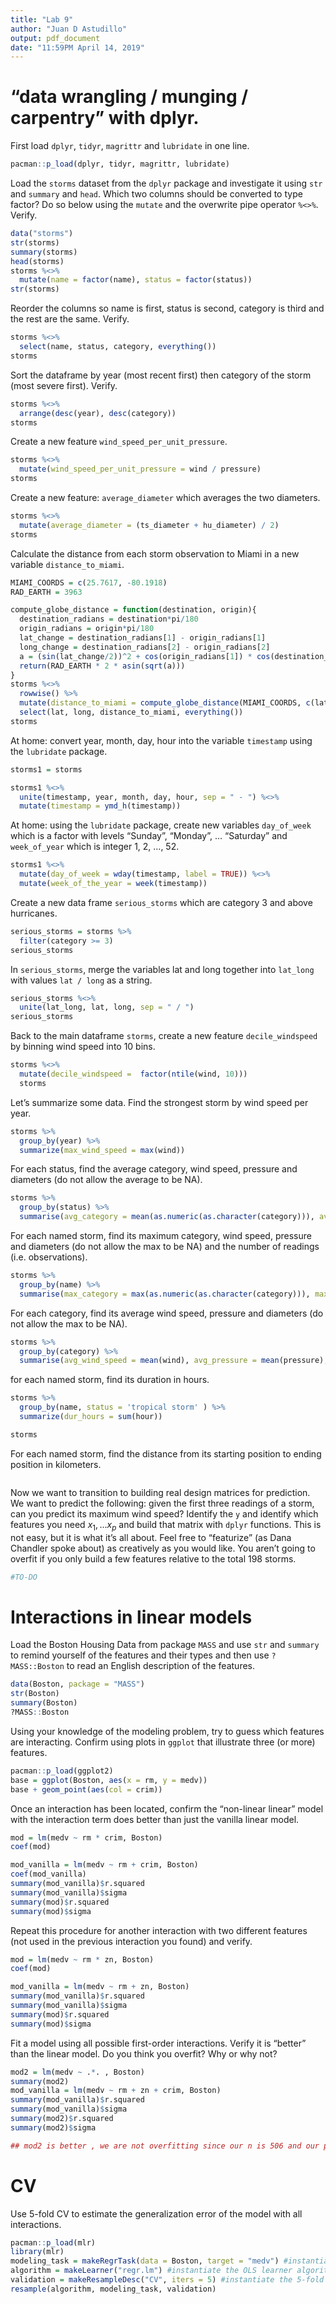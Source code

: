 ---
title: "Lab 9"
author: "Juan D Astudillo"
output: pdf_document
date: "11:59PM April 14, 2019"
---

# "data wrangling / munging / carpentry" with dplyr. 

First load `dplyr`, `tidyr`, `magrittr` and `lubridate` in one line.

```{r}
pacman::p_load(dplyr, tidyr, magrittr, lubridate)
```

Load the `storms` dataset from the `dplyr` package and investigate it using `str` and `summary` and `head`. Which two columns should be converted to type factor? Do so below using the `mutate` and the overwrite pipe operator `%<>%`. Verify.

```{r}
data("storms")
str(storms)
summary(storms)
head(storms)
storms %<>% 
  mutate(name = factor(name), status = factor(status))
str(storms)
```

Reorder the columns so name is first, status is second, category is third and the rest are the same. Verify.

```{r}
storms %<>% 
  select(name, status, category, everything())
storms
```

Sort the dataframe by year (most recent first) then category of the storm (most severe first). Verify.

```{r}
storms %<>% 
  arrange(desc(year), desc(category))
storms
```

Create a new feature `wind_speed_per_unit_pressure`.

```{r}
storms %<>%
  mutate(wind_speed_per_unit_pressure = wind / pressure)
storms
```

Create a new feature: `average_diameter` which averages the two diameters.

```{r}
storms %<>%
  mutate(average_diameter = (ts_diameter + hu_diameter) / 2)
storms
```

Calculate the distance from each storm observation to Miami in a new variable `distance_to_miami`.

```{r}
MIAMI_COORDS = c(25.7617, -80.1918)
RAD_EARTH = 3963

compute_globe_distance = function(destination, origin){
  destination_radians = destination*pi/180
  origin_radians = origin*pi/180
  lat_change = destination_radians[1] - origin_radians[1]
  long_change = destination_radians[2] - origin_radians[2]
  a = (sin(lat_change/2))^2 + cos(origin_radians[1]) * cos(destination_radians[1]) * (sin(long_change/2))^2
  return(RAD_EARTH * 2 * asin(sqrt(a)))
}
storms %<>%
  rowwise() %>%
  mutate(distance_to_miami = compute_globe_distance(MIAMI_COORDS, c(lat, long))) %>%
  select(lat, long, distance_to_miami, everything())
storms
```

At home: convert year, month, day, hour into the variable `timestamp` using the `lubridate` package.

```{r}
storms1 = storms

storms1 %<>%
  unite(timestamp, year, month, day, hour, sep = " - ") %<>%
  mutate(timestamp = ymd_h(timestamp))

```

At home: using the `lubridate` package, create new variables `day_of_week` which is a factor with levels "Sunday", "Monday", ... "Saturday" and `week_of_year` which is integer 1, 2, ..., 52.

```{r}

storms1 %<>%
  mutate(day_of_week = wday(timestamp, label = TRUE)) %<>%
  mutate(week_of_the_year = week(timestamp))

```

Create a new data frame `serious_storms` which are category 3 and above hurricanes.

```{r}
serious_storms = storms %>% 
  filter(category >= 3)
serious_storms
```

In `serious_storms`, merge the variables lat and long together into `lat_long` with values `lat / long` as a string.

```{r}
serious_storms %<>%
  unite(lat_long, lat, long, sep = " / ")
serious_storms
```

Back to the main dataframe `storms`, create a new feature `decile_windspeed` by binning wind speed into 10 bins.

```{r}
storms %<>% 
  mutate(decile_windspeed =  factor(ntile(wind, 10)))
  storms
```

Let's summarize some data. Find the strongest storm by wind speed per year.

```{r}
storms %>%
  group_by(year) %>%
  summarize(max_wind_speed = max(wind))
```

For each status, find the average category, wind speed, pressure and diameters (do not allow the average to be NA).

```{r}
storms %>%
  group_by(status) %>%
  summarise(avg_category = mean(as.numeric(as.character(category))), avg_wind_speed = mean(wind), avg_pressure = mean(pressure), avg_ts_diameter = mean(ts_diameter, na.rm = TRUE), avg_hu_diameter = mean(hu_diameter, na.rm = TRUE))
```

For each named storm, find its maximum category, wind speed, pressure and diameters (do not allow the max to be NA) and the number of readings (i.e. observations).
 
```{r}
storms %>%
  group_by(name) %>%
  summarise(max_category = max(as.numeric(as.character(category))), max_wind_speed = max(wind), max_pressure = max(pressure), max_ts_diameter = max(ts_diameter, na.rm = TRUE), max_hu_diameter = max(hu_diameter, na.rm = TRUE))

```

For each category, find its average wind speed, pressure and diameters (do not allow the max to be NA).

```{r}
storms %>%
  group_by(category) %>%
  summarise(avg_wind_speed = mean(wind), avg_pressure = mean(pressure), avg_ts_diameter = mean(ts_diameter, na.rm = TRUE), avg_hu_diameter = mean(hu_diameter, na.rm = TRUE))

```


for each named storm, find its duration in hours.

```{r}

storms %>%
  group_by(name, status = 'tropical storm' ) %>% 
  summarize(dur_hours = sum(hour))

storms
```

For each named storm, find the distance from its starting position to ending position in kilometers.

```{r}

```

Now we want to transition to building real design matrices for prediction. We want to predict the following: given the first three readings of a storm, can you predict its maximum wind speed? Identify the `y` and identify which features you need $x_1, ... x_p$ and build that matrix with `dplyr` functions. This is not easy, but it is what it's all about. Feel free to "featurize" (as Dana Chandler spoke about) as creatively as you would like. You aren't going to overfit if you only build a few features relative to the total 198 storms.

```{r}
#TO-DO 
```

# Interactions in linear models

Load the Boston Housing Data from package `MASS` and use `str` and `summary` to remind yourself of the features and their types and then use `?MASS::Boston` to read an English description of the features.

```{r}
data(Boston, package = "MASS")
str(Boston)
summary(Boston)
?MASS::Boston
```

Using your knowledge of the modeling problem, try to guess which features are interacting. Confirm using plots in `ggplot` that illustrate three (or more) features.

```{r}
pacman::p_load(ggplot2)
base = ggplot(Boston, aes(x = rm, y = medv))
base + geom_point(aes(col = crim))
```

Once an interaction has been located, confirm the "non-linear linear" model with the interaction term does better than just the vanilla linear model.

```{r}
mod = lm(medv ~ rm * crim, Boston)
coef(mod) 

mod_vanilla = lm(medv ~ rm + crim, Boston)
coef(mod_vanilla)
summary(mod_vanilla)$r.squared
summary(mod_vanilla)$sigma
summary(mod)$r.squared
summary(mod)$sigma

```

Repeat this procedure for another interaction with two different features (not used in the previous interaction you found) and verify.

```{r}

mod = lm(medv ~ rm * zn, Boston)
coef(mod) 

mod_vanilla = lm(medv ~ rm + zn, Boston)
summary(mod_vanilla)$r.squared
summary(mod_vanilla)$sigma
summary(mod)$r.squared
summary(mod)$sigma
```

Fit a model using all possible first-order interactions. Verify it is "better" than the linear model. Do you think you overfit? Why or why not?

```{r}
mod2 = lm(medv ~ .*. , Boston)
summary(mod2)
mod_vanilla = lm(medv ~ rm + zn + crim, Boston)
summary(mod_vanilla)$r.squared
summary(mod_vanilla)$sigma
summary(mod2)$r.squared
summary(mod2)$sigma

## mod2 is better , we are not overfitting since our n is 506 and our p = 91

```

# CV

Use 5-fold CV to estimate the generalization error of the model with all interactions.

```{r}
pacman::p_load(mlr)
library(mlr)
modeling_task = makeRegrTask(data = Boston, target = "medv") #instantiate the task
algorithm = makeLearner("regr.lm") #instantiate the OLS learner algorithm on the diamonds dataset and set y = price
validation = makeResampleDesc("CV", iters = 5) #instantiate the 5-fold CV
resample(algorithm, modeling_task, validation)
```
